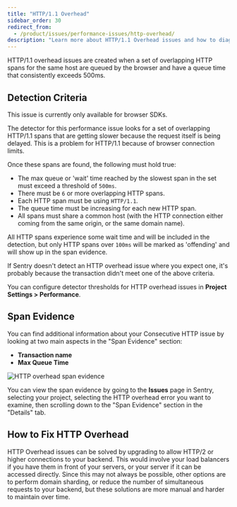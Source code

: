 ```yaml
---
title: "HTTP/1.1 Overhead"
sidebar_order: 30
redirect_from:
  - /product/issues/performance-issues/http-overhead/
description: "Learn more about HTTP/1.1 Overhead issues and how to diagnose and fix them."
---
```


HTTP/1.1 overhead issues are created when a set of overlapping HTTP spans for the same host are queued by the browser and have a queue time that consistently exceeds 500ms.

## Detection Criteria

<Note>

This issue is currently only available for browser SDKs.

</Note>

The detector for this performance issue looks for a set of overlapping HTTP/1.1 spans that are getting slower because the request itself is being delayed. This is a problem for HTTP/1.1 because of browser connection limits.

Once these spans are found, the following must hold true:

- The max queue or 'wait' time reached by the slowest span in the set must exceed a threshold of `500ms`.
- There must be `6` or more overlapping HTTP spans.
- Each HTTP span must be using `HTTP/1.1`.
- The queue time must be increasing for each new HTTP span.
- All spans must share a common host (with the HTTP connection either coming from the same origin, or the same domain name).

All HTTP spans experience some wait time and will be included in the detection, but only HTTP spans over `100ms` will be marked as 'offending' and will show up in the span evidence.

If Sentry doesn't detect an HTTP overhead issue where you expect one, it's probably because the transaction didn't meet one of the above criteria.

You can configure detector thresholds for HTTP overhead issues in **Project Settings > Performance**.

## Span Evidence

You can find additional information about your Consecutive HTTP issue by looking at two main aspects in the "Span Evidence" section:

- **Transaction name**
- **Max Queue Time**

![HTTP overhead span evidence](http-overhead-spans.png)

You can view the span evidence by going to the **Issues** page in Sentry, selecting your project, selecting the HTTP overhead error you want to examine, then scrolling down to the "Span Evidence" section in the "Details" tab.

## How to Fix HTTP Overhead

HTTP Overhead issues can be solved by upgrading to allow HTTP/2 or higher connections to your backend. This would involve your load balancers if you have them in front of your servers, or your server if it can be accessed directly. Since this may not always be possible, other options are to perform domain sharding, or reduce the number of simultaneous requests to your backend, but these solutions are more manual and harder to maintain over time.

